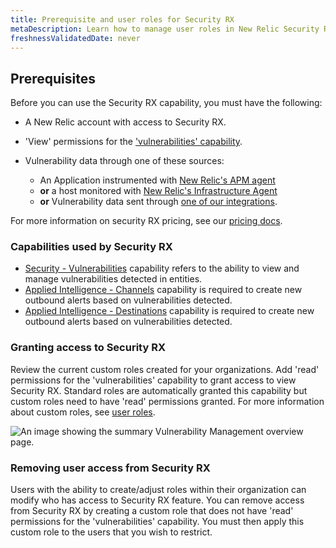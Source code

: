 ```yaml
---
title: Prerequisite and user roles for Security RX
metaDescription: Learn how to manage user roles in New Relic Security RX.
freshnessValidatedDate: never
---
```


## Prerequisites

Before you can use the Security RX capability, you must have the following:

* A New Relic account with access to Security RX.

* 'View' permissions for the ['vulnerabilities' capability](/docs/accounts/accounts-billing/new-relic-one-user-management/user-permissions/#security). 

* Vulnerability data through one of these sources:
    - An Application instrumented with [New Relic's APM agent](docs/apm/new-relic-apm/getting-started/introduction-apm/)
    - **or** a host monitored with [New Relic's Infrastructure Agent](docs/infrastructure/infrastructure-agent/new-relic-guided-install-overview/)
    - **or** Vulnerability data sent through [one of our integrations](/docs/vulnerability-management/integrations/overview).

 For more information on security RX pricing, see our [pricing docs](/docs/licenses/license-information/usage-plans/new-relic-one-usage-plan-descriptions/#list-price).


### Capabilities used by Security RX

* [Security - Vulnerabilities](/docs/accounts/accounts-billing/new-relic-one-user-management/user-permissions/#security) capability refers to the ability to view and manage vulnerabilities detected in entities.
* [Applied Intelligence - Channels](/docs/accounts/accounts-billing/new-relic-one-user-management/user-permissions/#applied-intelligence) capability is required to create new outbound alerts based on vulnerabilities detected.
* [Applied Intelligence - Destinations](/docs/accounts/accounts-billing/new-relic-one-user-management/user-permissions/#applied-intelligence) capability is required to create new outbound alerts based on vulnerabilities detected.


### Granting access to Security RX

Review the current custom roles created for your organizations. Add 'read' permissions for the 'vulnerabilities' capability to grant access to view Security RX. Standard roles are automatically granted this capability but custom roles need to have 'read' permissions granted.
For more information about custom roles, see [user roles](/docs/accounts/accounts-billing/new-relic-one-user-management/user-management-concepts/#roles).

<img
  title="Vulnerability Management overview"
  alt="An image showing the summary Vulnerability Management overview page."
  src="/images/vm_user_role.webp"
/>

### Removing user access from Security RX

Users with the ability to create/adjust roles within their organization can modify who has access to Security RX feature. You can remove access from Security RX by creating a custom role that does not have 'read' permissions for the 'vulnerabilities' capability. You must then apply this custom role to the users that you wish to restrict.

